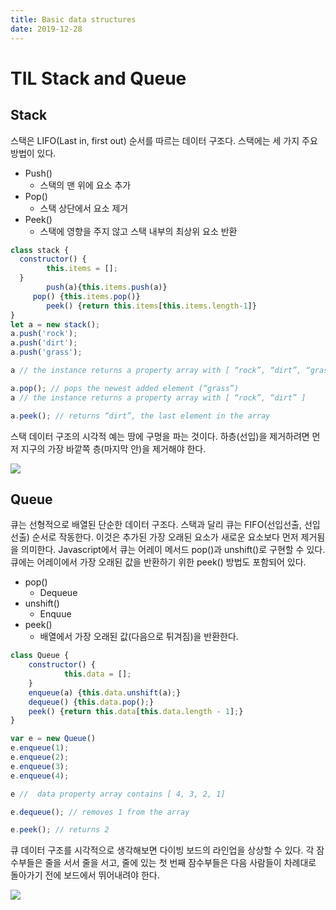 ```yaml
---
title: Basic data structures
date: 2019-12-28
---
```


# TIL Stack and Queue

## Stack

스택은 LIFO(Last in, first out) 순서를 따르는 데이터 구조다. 스택에는 세 가지 주요 방법이 있다.
* Push()
    * 스택의 맨 위에 요소 추가
* Pop()
    * 스택 상단에서 요소 제거
* Peek()
    * 스택에 영향을 주지 않고 스택 내부의 최상위 요소 반환

```jsx
class stack {
  constructor() {  
		this.items = [];
  }
		push(a){this.items.push(a)}
	 pop() {this.items.pop()}
		peek() {return this.items[this.items.length-1]}
}
let a = new stack();
a.push('rock');
a.push('dirt');
a.push('grass');

a // the instance returns a property array with [ “rock”, “dirt”, “grass” ]

a.pop(); // pops the newest added element (“grass”)
a // the instance returns a property array with [ “rock”, “dirt” ]

a.peek(); // returns “dirt”, the last element in the array   
```

스택 데이터 구조의 시각적 예는 땅에 구멍을 파는 것이다. 하층(선입)을 제거하려면 먼저 지구의 가장 바깥쪽 층(마지막 안)을 제거해야 한다.

![](/content/assets/stack-data-structure.png)


## Queue

큐는 선형적으로 배열된 단순한 데이터 구조다. 스택과 달리 큐는 FIFO(선입선출, 선입선출) 순서로 작동한다. 이것은 추가된 가장 오래된 요소가 새로운 요소보다 먼저 제거됨을 의미한다. Javascript에서 큐는 어레이 메서드 pop()과 unshift()로 구현할 수 있다. 큐에는 어레이에서 가장 오래된 값을 반환하기 위한 peek() 방법도 포함되어 있다.

* pop()
    * Dequeue
* unshift()
    * Enquue
* peek()
    * 배열에서 가장 오래된 값(다음으로 튀겨짐)을 반환한다.

```jsx
class Queue {
    constructor() {
            this.data = [];
    }
    enqueue(a) {this.data.unshift(a);}
    dequeue() {this.data.pop();}
    peek() {return this.data[this.data.length - 1];}
}

var e = new Queue()
e.enqueue(1);
e.enqueue(2);
e.enqueue(3);
e.enqueue(4);

e //  data property array contains [ 4, 3, 2, 1]

e.dequeue(); // removes 1 from the array

e.peek(); // returns 2
```

큐 데이터 구조를 시각적으로 생각해보면 다이빙 보드의 라인업을 상상할 수 있다. 각 잠수부들은 줄을 서서 줄을 서고, 줄에 있는 첫 번째 잠수부들은 다음 사람들이 차례대로 돌아가기 전에 보드에서 뛰어내려야 한다.

![]("/content/assets/queue-data-structure.png")